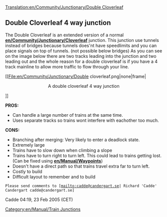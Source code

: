 [[Translation:en/Community/Junctionary/Double Cloverleaf]]
==Double Cloverleaf 4 way junction==

The Double Cloverleaf is an extended version of a normal '''[[en/Community/Junctionary/Cloverleaf]]''' junction.
This junction use tunnels instead of bridges because tunnels does'nt have speedlimits and you can place signals on top of tunnels. (not possible below bridges)
As you can see on the image below there are two tracks leading into the junction and two leading out and the whole reason for a double cloverleaf is if you have a 4 track mainline to allow more traffic to flow through your line.


[[File:en/Community/Junctionary/Double cloverleaf.png|none|frame|<center>A double cloverleaf 4 way junction</center>]]


'''PROS:'''
* Can handle a large number of trains at the same time.
* Uses separate tracks so trains wont interfere with eachother too much.


'''CONS:'''
* Branching after merging: Very likely to enter a deadlock state.
* Extremely large
* Trains have to slow down when climbing a slope
* Trains have to turn right to turn left. This could lead to trains getting lost. (Can be fixed using '''[[en/Manual/Waypoints]]''')
* Doesn't have a direct path so that trains travel extra far to turn left.
* Costly to build
* Difficult layout to remember and to build


<TT>Please send comments to [mailto:cadde@candergart.se| Richard 'Cadde' Candergart cadde@candergart.se]</TT>

Cadde 04:19, 23 Feb 2005 (CET)

[[Category:en/Manual/Train Junctions]]